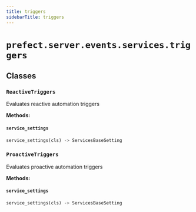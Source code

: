 ```yaml
---
title: triggers
sidebarTitle: triggers
---
```


# `prefect.server.events.services.triggers`

## Classes

### `ReactiveTriggers`


Evaluates reactive automation triggers


**Methods:**

#### `service_settings`

```python
service_settings(cls) -> ServicesBaseSetting
```

### `ProactiveTriggers`


Evaluates proactive automation triggers


**Methods:**

#### `service_settings`

```python
service_settings(cls) -> ServicesBaseSetting
```
